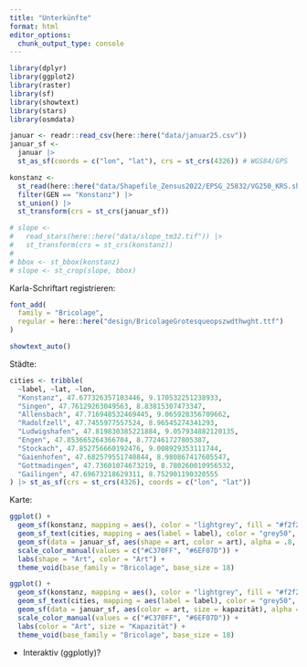 ```yaml
---
title: "Unterkünfte"
format: html
editor_options: 
  chunk_output_type: console
---
```


```r
library(dplyr)
library(ggplot2)
library(raster)
library(sf)
library(showtext)
library(stars)
library(osmdata)
```

```r
januar <- readr::read_csv(here::here("data/januar25.csv"))
januar_sf <- 
  januar |> 
  st_as_sf(coords = c("lon", "lat"), crs = st_crs(4326)) # WGS84/GPS

konstanz <- 
  st_read(here::here("data/Shapefile_Zensus2022/EPSG_25832/VG250_KRS.shp")) |> 
  filter(GEN == "Konstanz") |> 
  st_union() |>
  st_transform(crs = st_crs(januar_sf))

# slope <-
#   read_stars(here::here("data/slope_tm32.tif")) |>
#   st_transform(crs = st_crs(konstanz))
# 
# bbox <- st_bbox(konstanz)
# slope <- st_crop(slope, bbox)
```

Karla-Schriftart registrieren:

```r
font_add(
  family = "Bricolage",
  regular = here::here("design/BricolageGrotesqueopszwdthwght.ttf")
)

showtext_auto()
```

Städte:

```r
cities <- tribble(
  ~label, ~lat, ~lon,
  "Konstanz", 47.677326357103446, 9.170532251238933,
  "Singen", 47.76129263049563, 8.83815307473347,
  "Allensbach", 47.716948532469445, 9.065928356709662,
  "Radolfzell", 47.7455977557524, 8.96545274341293,
  "Ludwigshafen", 47.819830385221884, 9.057934882120135,
  "Engen", 47.853665264366704, 8.772461727805387,
  "Stockach", 47.852756660192476, 9.008929353111744,
  "Gaienhofen", 47.682579551740844, 8.980867417605547,
  "Gottmadingen", 47.73601074673219, 8.780260010956532,
  "Gailingen", 47.69673218629311, 8.752901190320555
) |> st_as_sf(crs = st_crs(4326), coords = c("lon", "lat"))
```

Karte:

```r
ggplot() +
  geom_sf(konstanz, mapping = aes(), color = "lightgrey", fill = "#f2f2f2") +
  geom_sf_text(cities, mapping = aes(label = label), color = "grey50", family = "Bricolage") +
  geom_sf(data = januar_sf, aes(shape = art, color = art), alpha = .8, size = 5) +
  scale_color_manual(values = c("#C370FF", "#6EF07D")) +
  labs(shape = "Art", color = "Art") +
  theme_void(base_family = "Bricolage", base_size = 18)
```

```r
ggplot() +
  geom_sf(konstanz, mapping = aes(), color = "lightgrey", fill = "#f2f2f2") +
  geom_sf_text(cities, mapping = aes(label = label), color = "grey50", family = "Bricolage") +
  geom_sf(data = januar_sf, aes(color = art, size = kapazität), alpha = .8) +
  scale_color_manual(values = c("#C370FF", "#6EF07D")) +
  labs(color = "Art", size = "Kapazität") +
  theme_void(base_family = "Bricolage", base_size = 18)
```

* Interaktiv (ggplotly)?